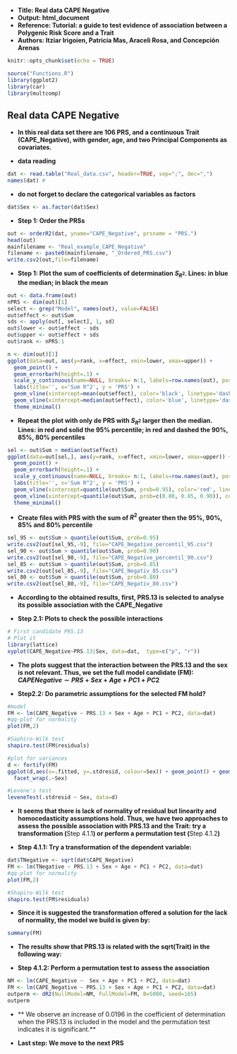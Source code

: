 
- **Title: Real data CAPE Negative**
- **Output: html_document**
- **Reference: Tutorial: a guide to test evidence of association between a Polygenic Risk Score and a Trait**
- **Authors: Itziar Irigoien, Patricia Mas, Araceli Rosa, and Concepción Arenas**


```{r setup, include=FALSE}
knitr::opts_chunk$set(echo = TRUE)
```

```{r, include=FALSE}
source("Functions.R")
library(ggplot2)
library(car)
library(multcomp)
```


## **Real data CAPE Negative**

- **In this real data set there are 106 PRS, and a continuous Trait (CAPE_Negative), with gender, age, and two Principal Components as covariates.**

- **data reading**
```{r}
dat <- read.table("Real_data.csv", header=TRUE, sep=";", dec=",")
names(dat) #
```

- **do not forget to declare the categorical variables as factors**
```{r}
dat$Sex <- as.factor(dat$Sex)
```

- **Step 1: Order  the PRSs**
```{r}
out <- orderR2(dat, yname="CAPE_Negative", prsname = "PRS.")
head(out)
mainfilename <- "Real_example_CAPE_Negative"
filename <- paste0(mainfilename, "_Ordered_PRS.csv")
write.csv2(out,file=filename)
```

- **Step 1: Plot the sum of coefficients of determination $S_{R^2}$. Lines: in blue the median; in black the mean**
```{r}
out <- data.frame(out) 
nPRS <- dim(out)[1]
select <- grep("Model", names(out), value=FALSE)
out$effect <- out$Sum
sds <- apply(out[, select], 1, sd)
out$lower <- out$effect - sds
out$upper <- out$effect + sds
out$rank <- nPRS:1

n <- dim(out)[1]
ggplot(data=out, aes(y=rank, x=effect, xmin=lower, xmax=upper)) +
  geom_point() +
  geom_errorbarh(height=.1) +
  scale_y_continuous(name=NULL, breaks= n:1, labels=row.names(out), position="right") +
  labs(title='', x='Sum R^2', y = 'PRS') +
  geom_vline(xintercept=mean(out$effect), color='black', linetype='dashed') +
  geom_vline(xintercept=median(out$effect), color='blue', linetype='dashed') +
  theme_minimal()

```

- **Repeat the plot with only de PRS with $S_{R^2}$ larger then the median. Lines: in red and solid the 95% percentile; in red and dashed the 90%, 85%, 80% percentiles**
```{r}
sel <- out$Sum > median(out$effect)
ggplot(data=out[sel,], aes(y=rank, x=effect, xmin=lower, xmax=upper)) +
  geom_point() +
  geom_errorbarh(height=.1) +
  scale_y_continuous(name=NULL, breaks= n:1, labels=row.names(out), position="right") +
  labs(title='', x='Sum R^2', y = 'PRS') +
  geom_vline(xintercept=quantile(out$Sum, prob=0.95), color='red', linetype='solid') +
  geom_vline(xintercept=quantile(out$Sum, prob=c(0.80, 0.85, 0.90)), color='red', linetype='dashed') +
  theme_minimal()
```

- **Create files with PRS with the sum of $R^2$ greater then the 95%, 90%, 85% and 80% percentile**
```{r}
sel_95 <- out$Sum > quantile(out$Sum, prob=0.95)
write.csv2(out[sel_95,-9], file="CAPE_Negative_percentil_95.csv")
sel_90 <- out$Sum > quantile(out$Sum, prob=0.90)
write.csv2(out[sel_90,-9], file="CAPE_Negative_percentil_90.csv")
sel_85 <- out$Sum > quantile(out$Sum, prob=0.85)
write.csv2(out[sel_85,-9], file="CAPE_Negativ_85.csv")
sel_80 <- out$Sum > quantile(out$Sum, prob=0.80)
write.csv2(out[sel_80,-9], file="CAPE_Negativ_80.csv")

```

- **According to the obtained results, first, PRS.13 is selected to analyse its possible association with the CAPE_Negative**

- **Step 2.1: Plots to check the possible interactions**
```{r}
# First candidate PRS.13
# Plot it
library(lattice) 
xyplot(CAPE_Negative~PRS.13|Sex, data=dat,  type=c("p", "r"))
```

- **The plots suggest that the interaction between the PRS.13 and the sex is not relevant. Thus, we set the full model candidate (FM): $CAPENegative \sim PRS + Sex + Age + PC1 +PC2$**


- **Step2.2: Do parametric assumptions for the selected FM hold?**
```{r}
#model
FM <- lm(CAPE_Negative ~ PRS.13 + Sex + Age + PC1 + PC2, data=dat)
#qq-plot for normality 
plot(FM,2)   
```

```{r}
#Saphiro-Wilk test
shapiro.test(FM$residuals)
```

```{r}
#plot for variances
d <- fortify(FM)
ggplot(d,aes(x=.fitted, y=.stdresid, colour=Sex)) + geom_point() + geom_hline(yintercept=0, col="red")+
  facet_wrap(.~Sex)
```

```{r}
#Levene's test
leveneTest(.stdresid ~ Sex, data=d)
```

- **It seems that there is lack of normality of residual but linearity and homocedasticity assumptions hold. Thus, we have two approaches to assess the possible association with PRS.13 and the Trait: try a transformation (**Step 4.1.1**) or perform a permutation test (**Step 4.1.2**)**

- **Step 4.1.1: Try a transformation of the dependent variable:**
```{r}
dat$TNegative <- sqrt(dat$CAPE_Negative)
FM <- lm(TNegative ~ PRS.13 + Sex + Age + PC1 + PC2, data=dat)
#qq-plot for normality 
plot(FM,2)
```

```{r}
#Shapiro-Wilk test
shapiro.test(FM$residuals)
```

- **Since it is suggested the transformation offered a solution for the lack of normality, the model we build is given by:**
```{r}
summary(FM)
```

- **The results show that PRS.13 is related with the sqrt(Trait) in the following way:**

\begin{itemize}
    \item $\widehat{sqrt(Trait)} = 3.013 - 0.101\times PRS.13 - 0.142\times Sex + 0.009\times Age + 3.797\times PC1 + 8.409\times PC2$ 

\end{itemize}

- **Step 4.1.2: Perform a permutation test to assess the association**
```{r}
NM <- lm(CAPE_Negative ~  Sex + Age + PC1 + PC2, data=dat)
FM <- lm(CAPE_Negative ~ PRS.13 + Sex + Age + PC1 + PC2, data=dat)
outperm <- dR2(NullModel=NM, FullModel=FM, B=5000, seed=165)
outperm
```
- ** We observe an increase of 0.0196 in the coefficient of determination when the PRS.13 is included in the model and the permutation test indicates it is significant.**


- **Last step: We move to the next PRS**

